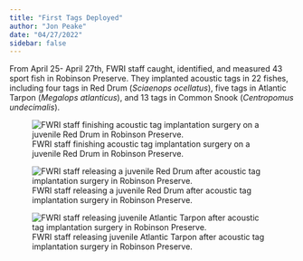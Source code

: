 ```yaml
---
title: "First Tags Deployed"
author: "Jon Peake"
date: "04/27/2022"
sidebar: false
---
```


From April 25- April 27th, FWRI staff caught, identified, and measured 43 sport fish in Robinson Preserve. They implanted acoustic tags in 22 fishes, including four tags in Red Drum (*Sciaenops ocellatus*), five tags in Atlantic Tarpon (*Megalops atlanticus*), and 13 tags in Common Snook (*Centropomus undecimalis*).

![FWRI staff finishing acoustic tag implantation surgery on a juvenile Red Drum in Robinson Preserve.](/images/tagging1.jpg)

![FWRI staff releasing a juvenile Red Drum after acoustic tag implantation surgery in Robinson Preserve.](/images/RedDrum1.jpg)

![FWRI staff releasing juvenile Atlantic Tarpon after acoustic tag implantation surgery in Robinson Preserve.](/images/Tarpon1.jpg)
